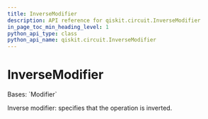 ```yaml
---
title: InverseModifier
description: API reference for qiskit.circuit.InverseModifier
in_page_toc_min_heading_level: 1
python_api_type: class
python_api_name: qiskit.circuit.InverseModifier
---
```


# InverseModifier

<Class id="qiskit.circuit.InverseModifier" isDedicatedPage={true} github="https://github.com/qiskit/qiskit/tree/stable/0.45/qiskit/circuit/annotated_operation.py" signature="qiskit.circuit.InverseModifier" modifiers="class">
  Bases: `Modifier`

  Inverse modifier: specifies that the operation is inverted.
</Class>

